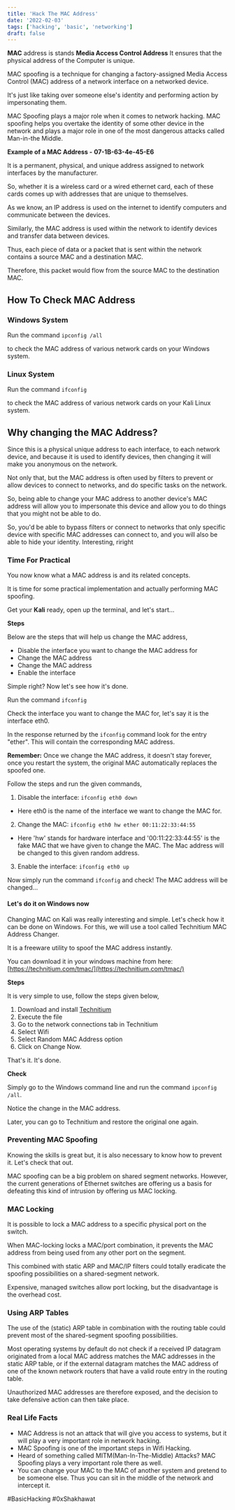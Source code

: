 ```yaml
---
title: 'Hack The MAC Address'
date: '2022-02-03'
tags: ['hacking', 'basic', 'networking']
draft: false
---
```


**MAC** address is stands **Media Access Control Address** It ensures that the physical address of the Computer is unique.

MAC spoofing is a technique for changing a factory-assigned Media Access Control (​MAC) address of a network interface on a networked device.

It's just like taking over someone else's identity and performing action by impersonating them.

MAC Spoofing plays a major role when it comes to network hacking. MAC spoofing helps you overtake the identity of some other device in the network and plays a major role in one of the most dangerous attacks called Man-in-the Middle.

**​Example of a MAC Address -**
**07-1B-63-4e-45-E6**

It is a permanent, physical, and unique address assigned to network interfaces by the manufacturer.

So, whether it is a wireless card or a wired ethernet card, each of these cards comes up with addresses that are unique to themselves.

As we know, an IP address is used on the internet to identify computers and communicate between the devices.

Similarly, the MAC address is used within the network to identify devices and transfer data between devices.

Thus, each piece of data or a packet that is sent within the network contains a source MAC and a destination MAC.

Therefore, this packet would flow from the source MAC to the destination MAC.

## How To Check MAC Address ##

### Windows System ###

​Run the command
`ipconfig /all`

to check the MAC address of various network cards on your Windows system.

### Linux System ###

​Run the command
`ifconfig`

to check the MAC address of various network cards on your Kali Linux system.

## Why changing the MAC Address? ##

Since this is a physical unique address to each interface, to each network device, and because it is used to identify devices, then changing it will make you anonymous on the network.

Not only that, but the MAC address is often used by filters to prevent or allow devices to connect to networks, and do specific tasks on the network.

So, being able to change your MAC address to another device's MAC address will allow you to impersonate this device and allow you to do things that you might not be able to do.

So, you'd be able to bypass filters or connect to networks that only specific device with specific MAC addresses can connect to, and you will also be able to hide your identity. Interesting, riright

### Time For Practical ###

You now know what a MAC address is and its related concepts.

It is time for some practical implementation and actually performing MAC spoofing.

​Get your ​**Kali​** ready, open up the terminal, and let's start...

**Steps**

Below are the steps that will help us change the MAC address,
* Disable the interface you want to change the MAC address for
* Change the MAC address
* Change the MAC address
* Enable the interface

Simple right? Now let's see how it's done.

Run the command
`ifconfig`

Check the interface you want to change the MAC for, let's say it is the interface eth0.

In the response returned by the `ifconfig` command look for the entry "ether". This will contain the corresponding MAC address.

**Remember:** Once we change the MAC address, it doesn't stay forever, once you restart the system, the original MAC automatically replaces the spoofed one.

Follow the steps and run the given commands,
1) Disable the interface: `ifconfig eth0 down`
 - Here eth0 is the name of the interface we want to change the MAC for.
2) Change the MAC: `ifconfig eth0 hw ether 00:11:22:33:44:55`
 - Here 'hw' stands for hardware interface and '00:11:22:33:44:55' is the fake MAC that we have given to change the MAC. The Mac address will be changed to this given random address.
3) Enable the interface: `ifconfig eth0 up`

Now simply run the command `ifconfig` and check! The MAC address will be changed...

#### Let's do it on Windows now ####

Changing MAC on Kali was really interesting and simple. Let's check how it can be done on Windows. For this, we will use a tool called Technitium MAC Address Changer.

It is a freeware utility to spoof the MAC address instantly.

You can download it in your windows machine from here: [https://technitium.com/tmac/](https://technitium.com/tmac/)

**Steps**

It is very simple to use, follow the steps given below,

1) Download and install [Technitium](https://technitium.com/tmac/)
2) Execute the file
3) Go to the network connections tab in Technitium
4) Select Wifi
5) Select Random MAC Address option
6) Click on Change Now.

That's it. It's done.

**Check**

Simply go to the Windows command line and run the command `ipconfig /all`.

Notice the change in the MAC address.

Later, you can go to Technitium and restore the original one again.


### Preventing MAC Spoofing ###

Knowing the skills is great but, it is also necessary to know how to prevent it. Let's check that out.

MAC spoofing can be a big problem on shared segment networks. However, the current generations of Ethernet switches are offering us a basis for defeating this kind of intrusion by offering us MAC locking.

### MAC Locking ###

It is possible to lock a MAC address to a specific physical port on the switch.

When MAC-locking locks a MAC/port combination, it prevents the MAC address from being used from any other port on the segment.

This combined with static ARP and MAC/IP filters could totally eradicate the spoofing possibilities on a shared-segment network.

Expensive, managed switches allow port locking, but the disadvantage is the overhead cost.

### Using ARP Tables ###

The use of the (static) ARP table in combination with the routing table could prevent most of the shared-segment spoofing possibilities.

Most operating systems by default do not check if a received IP datagram originated from a local MAC address matches the MAC addresses in the static ARP table, or if the external datagram matches the MAC address of one of the known network routers that have a valid route entry in the routing table.

Unauthorized MAC addresses are therefore exposed, and the decision to take defensive action can then take place.

### Real Life Facts ###

* MAC Address is not an attack that will give you access to systems, but it will play a very important role in network hacking.
* MAC Spoofing is one of the important steps in Wifi Hacking.
* Heard of something called MITM(Man-In-The-Middle) Attacks? MAC Spoofing plays a very important role there as well.
* You can change your MAC to the MAC of another system and pretend to be someone else. Thus you can sit in the middle of the network and intercept it.






#BasicHacking
#0xShakhawat
